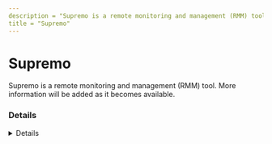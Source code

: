 ```yaml
---
description = "Supremo is a remote monitoring and management (RMM) tool. More information will be added as it becomes available."
title = "Supremo"
---
```




# Supremo

Supremo is a remote monitoring and management (RMM) tool. More information will be added as it becomes available.

### Details
<Details author={""}
         category={""}
         created={""}
         website={""}
         lastModified={"2024-02-13"}
         privileges={""}
         free={ false }
         verification={ false }
/>

#### Installation Paths
<Card code={ ["supremo.exe", "supremoservice.exe", "supremosystem.exe", "supremohelper.exe"] }/>

#### Supported OS
<Badges color="warning" badges={ ["Windows"] }/>




### Forensic Artifacts




#### Network Artifacts
<EuiSpacer size="xl"/>
<NetworkArtifactsTable data={ [{"Description": "Known remote domains", "Domains": ["supremocontrol.com", "*.supremocontrol.com", "* .nanosystems.it"], "Ports": []}] }/>




### Detections
- Detects potential network activity of Supremo RMM tool
  - [Sigma Rule](https://github.com/magicsword-io/LOLRMM/blob/main/detections/sigma/supremo_network_sigma.yml)
- Detects potential processes activity of Supremo RMM tool
  - [Sigma Rule](https://github.com/magicsword-io/LOLRMM/blob/main/detections/sigma/supremo_processes_sigma.yml)

### References
- [https://www.supremocontrol.com/frequently-asked-questions/](https://www.supremocontrol.com/frequently-asked-questions/)

